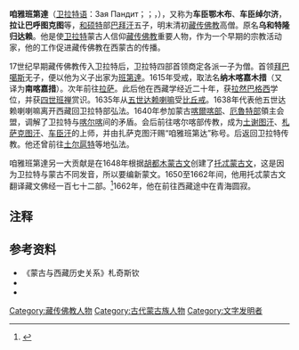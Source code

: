 {{Infobox Tulku
| name = 咱雅班第达
| image = Zaja2.jpg
|width=200px
| caption = 位于俄罗斯[[卡尔梅克共和国|卡尔梅克共和国]]首府[[埃利斯塔|埃利斯塔]]的咱雅班第达像
| tulku = 
| order = 
| predecessor =
| successor =
| title =
| birth date = 1599年
| birth date3 = 第十绕迥土猪年
| birth place = [[蒙古|蒙古]][[卫拉特部|卫拉特部]]
| death date = 1662年
| death date3 = 第十一绕迥水虎年
| death place = [[青海|青海]]
| temple =
| dharma name = 纳木喀嘉木措／南喀嘉措
| meaning = 空海
| bo = ནམ་མཁའ་རྒྱ་མཚོ།/ནམ་མཁའི་རྒྱ་མཚོ།
| wylie = nam-mkha'i rgya-mtsho
| thl = Namkha Gyatso
| zypy = Namkä Gyamco
| birth name = 乌和特隆归达赖
| father = 巴拜汗
}}
'''咱雅班第達'''（[[卫拉特语|卫拉特语]]：Зая Пандит；{{lang-mn|Заяа Бандида}}；{{lang-bo|ཛ་ཡ་པན་དི་ཏ་}}，{{bd|1599年||1662年}}），又称为'''车臣鄂木布'''、'''车臣绰尔济'''，'''拉让巴呼图克图'''等，[[和硕特|和硕特]]部[[巴拜汗|巴拜汗]]五子，明末清初[[藏传佛教|藏传佛教]]高僧。原名'''乌和特隆归达赖'''。他是使[[卫拉特|卫拉特]]蒙古人信仰[[藏传佛教|藏传佛教]]重要人物，作为一个早期的宗教活动家，他的工作促进藏传佛教在西蒙古的传播。   

17世纪早期藏传佛教传入卫拉特后，卫拉特四部首领商定各派一子为僧。首领[[拜巴噶斯|拜巴噶斯]]无子，便以他为义子出家为[[班第達|班第達]]。1615年受戒，取法名'''纳木喀嘉木措'''（又译为'''南喀嘉措'''）。次年前往[[拉萨|拉萨]]。此后他在西藏学经近二十年，获[[拉然巴格西|拉然巴格西]]学位，并获[[四世班禅|四世班禅]]赏识。1635年从[[五世达赖喇嘛|五世达赖喇嘛]]受[[比丘戒|比丘戒]]。1638年代表他五世达赖喇喇嘛离开西藏回卫拉特部弘法。1640年参加蒙古[[喀爾喀部|喀爾喀部]]、[[厄魯特部|厄魯特部]]領主会盟，调解了卫拉特与[[喀尔喀|喀尔喀]]间的矛盾。会后前往喀尔喀部传教，成为[[土谢图汗|土谢图汗]]、[[札萨克图汗|札萨克图汗]]、[[车臣汗|车臣汗]]的上师，并由扎萨克图汗赐“咱雅班第达”称号。后返回卫拉特传教。他还曾前往[[土尔扈特|土尔扈特]]等地弘法。

咱雅班第達另一大贡献是在1648年根据[[胡都木蒙古文|胡都木蒙古文]]创建了[[托忒蒙古文|托忒蒙古文]]，这是因为卫拉特与蒙古不同发音，所以要编新蒙文。1650至1662年间，他用托忒蒙古文翻译藏文佛经一百七十二部。<ref>{{Cite web |url=http://www.oushe.cn/intro/11279 |title=存档副本 |accessdate=2010-03-25 |archive-date=2012-09-05 |archive-url=https://archive.is/20120905173606/http://www.oushe.cn/intro/11279 |dead-url=yes }}</ref>1662年，他在前往西藏途中在青海圆寂。

==注释==
{{Reflist}}

==参考资料==
*《蒙古与西藏历史关系》札奇斯钦
* {{cite book|title=《佛教大辞典》|editor=[[任继愈|任继愈]]|publisher=江苏古籍出版社|year=2002}}
* {{cite book|title=《中国民族史人物辞典》|editor=高文德|publisher=中国社会科学出版社|year=1990}}

{{Authority control}}
[[Category:藏传佛教人物|Category:藏传佛教人物]]
[[Category:古代蒙古族人物|Category:古代蒙古族人物]]
[[Category:文字发明者|Category:文字发明者]]